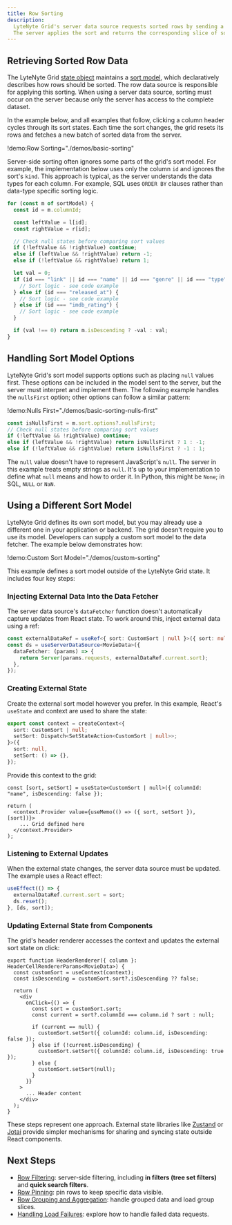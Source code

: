 ```yaml
---
title: Row Sorting
description:
  LyteNyte Grid's server data source requests sorted rows by sending a defined sort model.
  The server applies the sort and returns the corresponding slice of sorted data.
---
```


## Retrieving Sorted Row Data

The LyteNyte Grid [state object](/docs/grid-reativity) maintains a [sort model](/docs/reference/sort#sortmodelitem),
which declaratively describes how rows should be sorted. The row data source is responsible for applying
this sorting. When using a server data source, sorting must occur on the server because only the server
has access to the complete dataset.

In the example below, and all examples that follow, clicking a column header cycles through its sort states.
Each time the sort changes, the grid resets its rows and fetches a new batch of sorted data from the server.

!demo:Row Sorting="./demos/basic-sorting"

Server-side sorting often ignores some parts of the grid's sort model. For example, the implementation below
uses only the column `id` and ignores the sort's `kind`. This approach is typical, as the server understands the
data types for each column. For example, SQL uses `ORDER BY` clauses rather than data-type specific sorting logic.

```ts
for (const m of sortModel) {
  const id = m.columnId;

  const leftValue = l[id];
  const rightValue = r[id];

  // Check null states before comparing sort values
  if (!leftValue && !rightValue) continue;
  else if (leftValue && !rightValue) return -1;
  else if (!leftValue && rightValue) return 1;

  let val = 0;
  if (id === "link" || id === "name" || id === "genre" || id === "type") {
    // Sort logic - see code example
  } else if (id === "released_at") {
    // Sort logic - see code example
  } else if (id === "imdb_rating") {
    // Sort logic - see code example
  }

  if (val !== 0) return m.isDescending ? -val : val;
}
```

## Handling Sort Model Options

LyteNyte Grid's sort model supports options such as placing `null` values first. These options can be included
in the model sent to the server, but the server must interpret and implement them. The following example handles
the `nullsFirst` option; other options can follow a similar pattern:

!demo:Nulls First="./demos/basic-sorting-nulls-first"

```ts
const isNullsFirst = m.sort.options?.nullsFirst;
// Check null states before comparing sort values
if (!leftValue && !rightValue) continue;
else if (leftValue && !rightValue) return isNullsFirst ? 1 : -1;
else if (!leftValue && rightValue) return isNullsFirst ? -1 : 1;
```

<Callout>

The `null` value doesn't have to represent JavaScript's `null`. The server in this example treats empty strings as
`null`. It's up to your implementation to define what `null` means and how to order it. In Python, this might be
`None`; in SQL, `NULL` or `NaN`.

</Callout>

## Using a Different Sort Model

LyteNyte Grid defines its own sort model, but you may already use a different one in your application or backend.
The grid doesn't require you to use its model. Developers can supply a custom sort model to the data fetcher. The example
below demonstrates how:

!demo:Custom Sort Model="./demos/custom-sorting"

This example defines a sort model outside of the LyteNyte Grid state. It includes four key steps:

<Steps>

<Step>

### Injecting External Data Into the Data Fetcher

The server data source's `dataFetcher` function doesn't automatically capture updates from React state. To work
around this, inject external data using a ref:

```ts
const externalDataRef = useRef<{ sort: CustomSort | null }>({ sort: null });
const ds = useServerDataSource<MovieData>({
  dataFetcher: (params) => {
    return Server(params.requests, externalDataRef.current.sort);
  },
});
```

</Step>

<Step>

### Creating External State

Create the external sort model however you prefer. In this example, React's `useState` and context are used
to share the state:

```ts
export const context = createContext<{
  sort: CustomSort | null;
  setSort: Dispatch<SetStateAction<CustomSort | null>>;
}>({
  sort: null,
  setSort: () => {},
});
```

Provide this context to the grid:

```tsx
const [sort, setSort] = useState<CustomSort | null>({ columnId: "name", isDescending: false });

return (
  <context.Provider value={useMemo(() => ({ sort, setSort }), [sort])}>
    ... Grid defined here
  </context.Provider>
);
```

</Step>

<Step>

### Listening to External Updates

When the external state changes, the server data source must be updated. The example uses a React effect:

```ts
useEffect(() => {
  externalDataRef.current.sort = sort;
  ds.reset();
}, [ds, sort]);
```

</Step>

<Step>

### Updating External State from Components

The grid's header renderer accesses the context and updates the external sort state on click:

```tsx
export function HeaderRenderer({ column }: HeaderCellRendererParams<MovieData>) {
  const customSort = useContext(context);
  const isDescending = customSort.sort?.isDescending ?? false;

  return (
    <div
      onClick={() => {
        const sort = customSort.sort;
        const current = sort?.columnId === column.id ? sort : null;

        if (current == null) {
          customSort.setSort({ columnId: column.id, isDescending: false });
        } else if (!current.isDescending) {
          customSort.setSort({ columnId: column.id, isDescending: true });
        } else {
          customSort.setSort(null);
        }
      }}
    >
      ... Header content
    </div>
  );
}
```

</Step>

</Steps>

These steps represent one approach. External state libraries like
[Zustand](https://zustand.docs.pmnd.rs/getting-started/introduction) or
[Jotai](https://jotai.org/) provide simpler mechanisms for sharing and syncing state outside React components.

## Next Steps

- [Row Filtering](/docs/server-data-loading-row-filtering): server-side filtering, including **in filters (tree set filters)** and **quick search filters**.
- [Row Pinning](/docs/server-data-loading-row-pinning): pin rows to keep specific data visible.
- [Row Grouping and Aggregation](/docs/server-data-loading-row-grouping-and-aggregation): handle grouped data and load group slices.
- [Handling Load Failures](/docs/server-data-loading-handling-load-failures): explore how to handle failed data requests.
